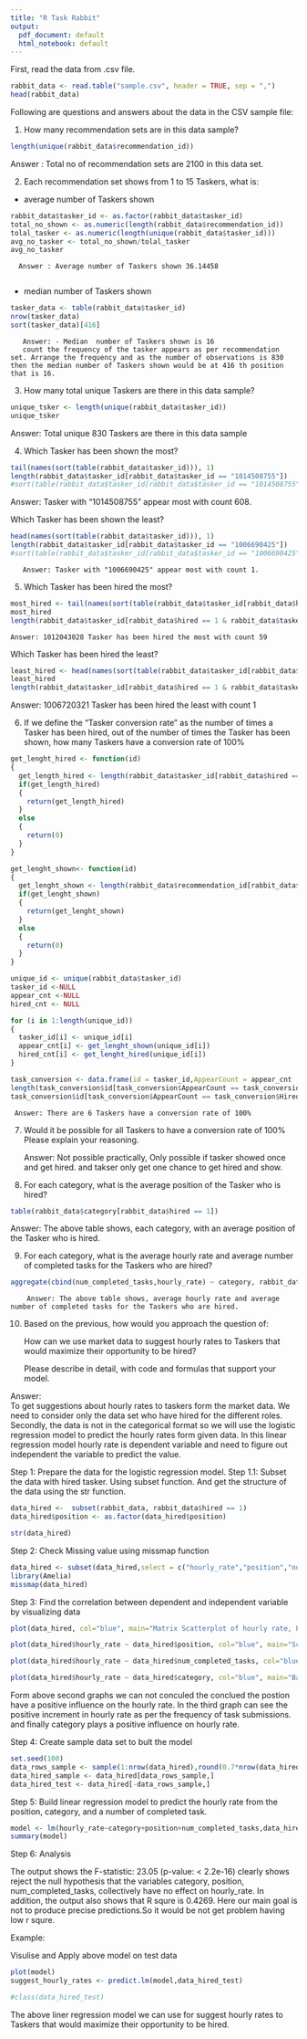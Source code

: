 ```yaml
---
title: "R Task Rabbit"
output:
  pdf_document: default
  html_notebook: default
---
```



First, read the data from .csv file.

```r
rabbit_data <- read.table("sample.csv", header = TRUE, sep = ",")
head(rabbit_data)
```

Following are questions and answers about the data in the CSV sample file:

1. How many recommendation sets are in this data sample?
```r
length(unique(rabbit_data$recommendation_id))
```
Answer : Total no of recommendation sets are 2100 in this data set.




2. Each recommendation set shows from 1 to 15 Taskers, what is:

- average number of Taskers shown

```r
rabbit_data$tasker_id <- as.factor(rabbit_data$tasker_id)
total_no_shown <- as.numeric(length(rabbit_data$recommendation_id))
tolal_tasker <- as.numeric(length(unique(rabbit_data$tasker_id)))
avg_no_tasker <- total_no_shown/tolal_tasker
avg_no_tasker

```
      Answer : Average number of Taskers shown 36.14458
       

- median  number of Taskers shown       
```r
tasker_data <- table(rabbit_data$tasker_id)
nrow(tasker_data)
sort(tasker_data)[416]
```
       
       Answer: - Median  number of Taskers shown is 16
       count the frequency of the tasker appears as per recommendation set. Arrange the frequency and as the number of observations is 830 then the median number of Taskers shown would be at 416 th position that is 16.  




3. How many total unique Taskers are there in this data sample?
```r
unique_tsker <- length(unique(rabbit_data$tasker_id))
unique_tsker
```
 Answer: Total unique  830 Taskers are there in this data sample




4. Which Tasker has been shown the most?

```r
tail(names(sort(table(rabbit_data$tasker_id))), 1)
length(rabbit_data$tasker_id[rabbit_data$tasker_id == "1014508755"])
#sort(table(rabbit_data$tasker_id[rabbit_data$tasker_id == "1014508755"]))
```
Answer: Tasker with "1014508755" appear most with count 608.



   Which Tasker has been shown the least?
   
```r
head(names(sort(table(rabbit_data$tasker_id))), 1)
length(rabbit_data$tasker_id[rabbit_data$tasker_id == "1006690425"])
#sort(table(rabbit_data$tasker_id[rabbit_data$tasker_id == "1006690425"]))
```
       Answer: Tasker with "1006690425" appear most with count 1.




5. Which Tasker has been hired the most?
```r
most_hired <- tail(names(sort(table(rabbit_data$tasker_id[rabbit_data$hired == 1]))), 1)
most_hired
length(rabbit_data$tasker_id[rabbit_data$hired == 1 & rabbit_data$tasker_id == most_hired])

```
    Answer: 1012043028 Tasker has been hired the most with count 59
  
   Which Tasker has been hired the least?
   
```r
least_hired <- head(names(sort(table(rabbit_data$tasker_id[rabbit_data$hired == 1]))), 1)
least_hired
length(rabbit_data$tasker_id[rabbit_data$hired == 1 & rabbit_data$tasker_id == least_hired])
```
  Answer: 1006720321 Tasker has been hired the least with count 1





6. If we define the "Tasker conversion rate" as the number of times a
   Tasker has been hired, out of the number of times the Tasker has
   been shown, how many Taskers have a conversion rate of 100%
   
   
```r
get_lenght_hired <- function(id)
{
  get_length_hired <- length(rabbit_data$tasker_id[rabbit_data$hired == 1 & rabbit_data$tasker_id == id])
  if(get_length_hired)
  {
    return(get_length_hired)
  }
  else
  {
    return(0)
  }
}

get_lenght_shown<- function(id)
{
  get_lenght_shown <- length(rabbit_data$recommendation_id[rabbit_data$tasker_id == id])
  if(get_lenght_shown)
  {
    return(get_lenght_shown)
  }
  else
  {
    return(0)
  }
}
```
   
   
```r
unique_id <- unique(rabbit_data$tasker_id)
tasker_id <-NULL
appear_cnt <-NULL
hired_cnt <- NULL

for (i in 1:length(unique_id))
{
  tasker_id[i] <- unique_id[i]
  appear_cnt[i] <- get_lenght_shown(unique_id[i])
  hired_cnt[i] <- get_lenght_hired(unique_id[i])
}

task_conversion <- data.frame(id = tasker_id,AppearCount = appear_cnt ,HiredCount = hired_cnt)
length(task_conversion$id[task_conversion$AppearCount == task_conversion$HiredCount])
task_conversion$id[task_conversion$AppearCount == task_conversion$HiredCount]

```

     Answer: There are 6 Taskers have a conversion rate of 100%
   


7. Would it be possible for all Taskers to have a conversion rate of 100%
   Please explain your reasoning.
   
   Answer: Not possible practically, Only possible if tasker showed once and get hired. and takser only get one chance to get hired and show.
   




8. For each category, what is the average position of the Tasker who is hired?

```r

table(rabbit_data$category[rabbit_data$hired == 1])

```
   Answer: The above table shows, each category, with an average position of the Tasker who is hired.
   




9. For each category, what is the average hourly rate and average number of completed tasks for the Taskers who are hired?
```r
aggregate(cbind(num_completed_tasks,hourly_rate) ~ category, rabbit_data, mean)
```
        Answer: The above table shows, average hourly rate and average number of completed tasks for the Taskers who are hired.
   






10. Based on the previous, how would you approach the question of:

    How can we use market data to suggest hourly rates to Taskers that would
    maximize their opportunity to be hired?
    
    Please describe in detail, with code and formulas that support your model.
    
Answer:  
      To get suggestions about hourly rates to taskers form the market data. We need to consider only the data set who have hired for the different roles. Secondly, the data is not in the categorical format so we will use the logistic regression model to predict the hourly rates form given data. In this linear regression model hourly rate is dependent variable and need to figure out independent the variable to predict the value.  
      
      
Step 1: Prepare the data for the logistic regression model. 
Step 1.1: Subset the data with hired tasker. Using subset function. And get the structure of the data using the str function.

```r
data_hired <-  subset(rabbit_data, rabbit_data$hired == 1)
data_hired$position <- as.factor(data_hired$position) 

str(data_hired)
```

Step 2: Check Missing value using missmap function
```r
data_hired <- subset(data_hired,select = c("hourly_rate","position","num_completed_tasks","category"))
library(Amelia)
missmap(data_hired)
```



Step 3: Find the correlation between dependent and independent variable by visualizing data

```r
plot(data_hired, col="blue", main="Matrix Scatterplot of hourly rate, Position, Number of completed task and category")

plot(data_hired$hourly_rate ~ data_hired$position, col="blue", main="Scatterplot of hourly rate and Number of completed task")

plot(data_hired$hourly_rate ~ data_hired$num_completed_tasks, col="blue", main="Bar char to display relation between the Hourly rate and Position")

plot(data_hired$hourly_rate ~ data_hired$category, col="blue", main="Bar chart to display relation between Hourly Rate and Category")

```
Form above second graphs we can not conculed the conclued the postion have a positive influence on the hourly rate. In the third graph can see the positive increment in hourly rate as per the frequency of task submissions. and finally category plays a positive influence on hourly rate.
 
  
  
  
Step 4: Create sample data set to bult the model 
 
```r

set.seed(100)
data_rows_sample <- sample(1:nrow(data_hired),round(0.7*nrow(data_hired)))
data_hired_sample <- data_hired[data_rows_sample,]
data_hired_test <- data_hired[-data_rows_sample,]

```


Step 5: Build linear regression model to predict the hourly rate from the position, category, and a number of completed task. 

```r
model <- lm(hourly_rate~category+position+num_completed_tasks,data_hired_sample)
summary(model)
```

Step 6: Analysis

The output shows the F-statistic: 23.05 (p-value: < 2.2e-16) clearly shows reject the null hypothesis that the variables category, position, num_completed_tasks,  collectively have no effect on hourly_rate. In addition, the output also shows that R squre is  0.4269. Here our main goal is not to produce precise predictions.So it would be not get problem having low r squre. 

Example:

Visulise and Apply above model on test data  
```r


plot(model)
suggest_hourly_rates <- predict.lm(model,data_hired_test)

#class(data_hired_test)
```


The above liner regression model we can use for suggest hourly rates to Taskers that would maximize their opportunity to be hired.  


